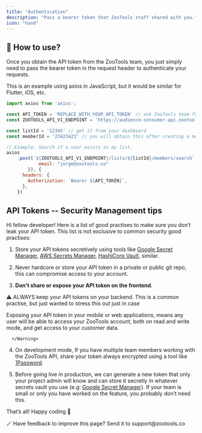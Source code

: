 ```yaml
---
title: "Authentication"
description: "Pass a bearer token that ZooTools staff shared with you."
icon: "hand"
---
```


## 👋 How to use?

Once you obtain the API token from the ZooTools team, you just simply need to pass the bearer token in the request header to authenticate your requests.

This is an example using axios in JavaScript, but it would be similar for Flutter, iOS, etc.

```jsx
import axios from 'axios';

const API_TOKEN = 'REPLACE_WITH_YOUR_API_TOKEN' // ask ZooTools team for a key
const ZOOTOOLS_API_V1_ENDPOINT = 'https://audience-consumer-api.zootools.co/v1'

const listId = '12345' // get it from your dashboard
const memberId = '23423423' // you will obtain this after creating a member.

// Example: Search if a user exists in my list.
axios
    .post(`${ZOOTOOLS_API_V1_ENDPOINT}/lists/${listId}/members/search`, {
			email: "jorge@zootools.co"
		}), {
      headers: {
        Authorization: `Bearer ${API_TOKEN}`,
      },
    })
```

## API Tokens -- Security Management tips

Hi fellow developer! Here is a list of good practises to make sure you don’t leak your API token. This list is not exclusive to common security good practises:

1. Store your API tokens secretively using tools like [Google Secret Manager](https://cloud.google.com/secret-manager), [AWS Secrets Manager](https://aws.amazon.com/secrets-manager/), [HashiCorp Vault](https://www.vaultproject.io/), similar.

2. Never hardcore or store your API token in a private or public git repo, this can compromise access to your account.

3. **Don't share or expose your API token on the frontend**.

      <Warning>
⚠️ ALWAYS keep your API tokens on your backend. This is a common practise, but just wanted to stress this out just in case

   Exposing your API token in your mobile or web applications, means any user will be able to access your ZooTools account, both on read and write mode, and get access to your customer data.

      </Warning>

4. On development mode, If you have multiple team members working with the ZooTools API, share your token always encrypted using a tool like [1Password](https://1password.com/).

5. Before going live in production, we can generate a new token that only your project admin will know and can store it secretly in whatever secrets vault you use (e.g: [Google Secret Manager](https://cloud.google.com/secret-manager)). If your team is small or only you have worked on the feature, you probably don’t need this.

That’s all! Happy coding 👊

<Info>
🪄 Have feedback to improve this page? Send it to support@zootools.co

</Info>
